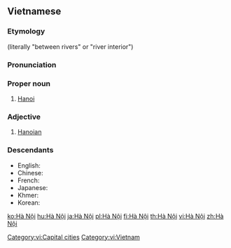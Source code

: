{{also|Hanoi|Hanói|Hanoï}}
==Vietnamese==
{{wikipedia|lang=vi}}

===Etymology===
{{vi-etym-sino|河內}} (literally "between rivers" or "river interior")

===Pronunciation===
{{vi-IPA}}

===Proper noun===
{{vi-proper noun|head=[[Hà]] [[nội|Nội]]}}

# [[Hanoi]]

===Adjective===
{{vi-adj|head=[[Hà]] [[nội|Nội]]}}

# [[Hanoian]]

===Descendants===
* English: {{l|en|Hanoi}}
* Chinese: {{zh-l|河內}}
* French: {{l|fr|Hanoï}}
* Japanese: {{ja-l|ハノイ}}
* Khmer: {{l|km|ហានូយ}}
* Korean: {{ko-l|하노이}}
[[Category:vi:Capital cities]]
[[Category:vi:Vietnam]]

[[ko:Hà Nội]]
[[hu:Hà Nội]]
[[ja:Hà Nội]]
[[pl:Hà Nội]]
[[fi:Hà Nội]]
[[th:Hà Nội]]
[[vi:Hà Nội]]
[[zh:Hà Nội]]